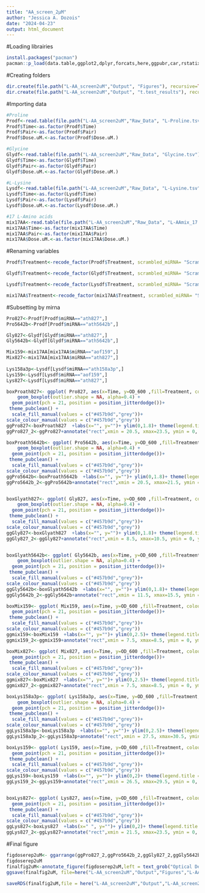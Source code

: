 ---
title: "AA_screen_2μM"
author: "Jessica A. Dozois"
date: "2024-04-23"
output: html_document
---
#Loading librairies
```{r Librairies}
install.packages("pacman")
pacman::p_load(data.table,ggplot2,dplyr,forcats,here,ggpubr,car,rstatix)
```

#Creating folders
```{r}
dir.create(file.path("L-AA_screen2uM","Output", "Figures"), recursive=TRUE)
dir.create(file.path("L-AA_screen2uM","Output", "t.test_results"), recursive=TRUE)
```

#Importing data
```{r Importation}
#Proline
Prodf<-read.table(file.path("L-AA_screen2uM","Raw_Data", "L-Proline.tsv"), header=T, sep="\t", comment.char = "") # 2580 obs 8 variables
Prodf$Time<-as.factor(Prodf$Time)
Prodf$Pair<-as.factor(Prodf$Pair)
Prodf$Dose.uM.<-as.factor(Prodf$Dose.uM.)

#Glycine
Glydf<-read.table(file.path("L-AA_screen2uM","Raw_Data", "Glycine.tsv"), header=T, sep="\t", comment.char = "") # 2460 obs 8 variables
Glydf$Time<-as.factor(Glydf$Time)
Glydf$Pair<-as.factor(Glydf$Pair)
Glydf$Dose.uM.<-as.factor(Glydf$Dose.uM.)

#L-Lysine
Lysdf<-read.table(file.path("L-AA_screen2uM","Raw_Data", "L-Lysine.tsv"), header=T, sep="\t", comment.char = "") # 2460 obs 8 variables
Lysdf$Time<-as.factor(Lysdf$Time)
Lysdf$Pair<-as.factor(Lysdf$Pair)
Lysdf$Dose.uM.<-as.factor(Lysdf$Dose.uM.)

#17 L-Amino acids
mix17AA<-read.table(file.path("L-AA_screen2uM","Raw_Data", "L-AAmix_17.tsv"), header=T, sep="\t", comment.char = "") # 1260 obs 8 variables
mix17AA$Time<-as.factor(mix17AA$Time)
mix17AA$Pair<-as.factor(mix17AA$Pair)
mix17AA$Dose.uM.<-as.factor(mix17AA$Dose.uM.)
```

#Renaming variables
```{r}
Prodf$Treatment<-recode_factor(Prodf$Treatment, scrambled_miRNA= "Scramble miRNAs",plant_miRNA="Plant miRNAs" )

Glydf$Treatment<-recode_factor(Glydf$Treatment, scrambled_miRNA= "Scramble miRNAs",plant_miRNA="Plant miRNAs" )

Lysdf$Treatment<-recode_factor(Lysdf$Treatment, scrambled_miRNA= "Scramble miRNAs",plant_miRNA="Plant miRNAs" )

mix17AA$Treatment<-recode_factor(mix17AA$Treatment, scrambled_miRNA= "Scramble miRNAs",plant_miRNA="Plant miRNAs" )
```

#Subsetting by mirna
```{r}
Pro827<-Prodf[Prodf$miRNA=="ath827",]
Pro5642b<-Prodf[Prodf$miRNA=="ath5642b",]

Gly827<-Glydf[Glydf$miRNA=="ath827",]
Gly5642b<-Glydf[Glydf$miRNA=="ath5642b",]

Mix159<-mix17AA[mix17AA$miRNA=="aof159",]
Mix827<-mix17AA[mix17AA$miRNA=="ath827",]
  
Lys158a3p<-Lysdf[Lysdf$miRNA=="ath158a3p",]
Lys159<-Lysdf[Lysdf$miRNA=="aof159",]
Lys827<-Lysdf[Lysdf$miRNA=="ath827",]
```


```{r}

boxProath827<- ggplot( Pro827, aes(x=Time, y=OD_600 ,fill=Treatment, colour=Treatment)) +
    geom_boxplot(outlier.shape = NA, alpha=0.4) +
  geom_point(pch = 21, position = position_jitterdodge())+
 theme_pubclean() + 
  scale_fill_manual(values = c("#457b9d","grey"))+
scale_colour_manual(values = c("#457b9d","grey"))
ggPro827<-boxProath827  +labs(x="", y="")+ ylim(0,1.8)+ theme(legend.title = element_text(size = 14) ,legend.text = element_text(size=12),axis.text.x=element_blank(), axis.ticks.x=element_blank())+ ggtitle("L-Proline ath-miR827")+ theme(plot.title = element_text(size = 14, color="#457b9d"))
ggPro827_2<-ggPro827+annotate("rect",xmin = 20.5, xmax=23.5, ymin = 0, ymax=1.8,alpha=.2, fill="#457b9d")+annotate("rect",xmin = 25.5, xmax=27.5, ymin = 0, ymax=1.8,alpha=.2, fill="#457b9d")+annotate("rect",xmin = 29.5, xmax=31.5, ymin = 0, ymax=1.8,alpha=.2, fill="#457b9d")

boxProath5642b<- ggplot( Pro5642b, aes(x=Time, y=OD_600 ,fill=Treatment, colour=Treatment)) +
    geom_boxplot(outlier.shape = NA, alpha=0.4) +
  geom_point(pch = 21, position = position_jitterdodge())+
 theme_pubclean() + 
  scale_fill_manual(values = c("#457b9d","grey"))+
scale_colour_manual(values = c("#457b9d","grey"))
ggPro5642b<-boxProath5642b  +labs(x="", y="")+ ylim(0,1.8)+ theme(legend.title = element_text(size = 14) ,legend.text = element_text(size=12),axis.text.x=element_blank(), axis.ticks.x=element_blank())+ ggtitle("L-Proline ath-miR5642b")+ theme(plot.title = element_text(size = 14, color="#457b9d"))
ggPro5642b_2<-ggPro5642b+annotate("rect",xmin = 20.5, xmax=21.5, ymin = 0, ymax=1.8,alpha=.2, fill="#457b9d")+annotate("rect",xmin = 23.5, xmax=24.5, ymin = 0, ymax=1.8,alpha=.2, fill="#457b9d")+annotate("rect",xmin = 25.5, xmax=26.5, ymin = 0, ymax=1.8,alpha=.2, fill="#457b9d")


boxGlyath827<- ggplot( Gly827, aes(x=Time, y=OD_600 ,fill=Treatment, colour=Treatment)) +
    geom_boxplot(outlier.shape = NA, alpha=0.4) +
  geom_point(pch = 21, position = position_jitterdodge())+
 theme_pubclean() + 
  scale_fill_manual(values = c("#457b9d","grey"))+
scale_colour_manual(values = c("#457b9d","grey"))
ggGly827<-boxGlyath827  +labs(x="", y="")+ ylim(0,1.8)+ theme(legend.title = element_text(size = 14) ,legend.text = element_text(size=12),axis.text.x=element_blank(), axis.ticks.x=element_blank())+ ggtitle("Glycine ath-miR827")+ theme(plot.title = element_text(size = 14, color="#457b9d"))
ggGly827_2<-ggGly827+annotate("rect",xmin = 8.5, xmax=10.5, ymin = 0, ymax=1.8,alpha=.2, fill="#457b9d")


boxGlyath5642b<- ggplot( Gly5642b, aes(x=Time, y=OD_600 ,fill=Treatment, colour=Treatment)) +
    geom_boxplot(outlier.shape = NA, alpha=0.4) +
  geom_point(pch = 21, position = position_jitterdodge())+
 theme_pubclean() + 
  scale_fill_manual(values = c("#457b9d","grey"))+
scale_colour_manual(values = c("#457b9d","grey"))
ggGly5642b<-boxGlyath5642b  +labs(x="", y="")+ ylim(0,1.8)+ theme(legend.title = element_text(size = 14) ,legend.text = element_text(size=12),axis.text.x=element_blank(), axis.ticks.x=element_blank())+ ggtitle("Glycine ath-miR5642b")+ theme(plot.title = element_text(size = 14, color="#457b9d"))
ggGly5642b_2<-ggGly5642b+annotate("rect",xmin = 11.5, xmax=15.5, ymin = 0, ymax=1.8,alpha=.2, fill="#457b9d")+annotate("rect",xmin = 16.5, xmax=20.5, ymin = 0, ymax=1.8,alpha=.2, fill="#457b9d")+annotate("rect",xmin = 33.5, xmax=34.5, ymin = 0, ymax=1.8,alpha=.2, fill="#457b9d")+annotate("rect",xmin = 40.5, xmax=41.5, ymin = 0, ymax=1.8,alpha=.2, fill="#457b9d")

boxMix159<- ggplot( Mix159, aes(x=Time, y=OD_600 ,fill=Treatment, colour=Treatment)) +geom_boxplot(outlier.shape = NA, alpha=0.4) +
  geom_point(pch = 21, position = position_jitterdodge())+
 theme_pubclean() + 
  scale_fill_manual(values = c("#457b9d","grey"))+
scale_colour_manual(values = c("#457b9d","grey"))
ggmix159<-boxMix159  +labs(x="", y="")+ ylim(0,2.5)+ theme(legend.title = element_text(size = 14) ,legend.text = element_text(size=12),axis.text.x=element_blank(), axis.ticks.x=element_blank())+ ggtitle("Mix of 17 L-AA ath-miR159a")+ theme(plot.title = element_text(size = 14, color="#457b9d"))
ggmix159_2<-ggmix159+annotate("rect",xmin = 7.5, xmax=8.5, ymin = 0, ymax=2.5,alpha=.2, fill="#457b9d")+annotate("rect",xmin = 9.5, xmax=13.5, ymin = 0, ymax=2.5,alpha=.2, fill="#457b9d")+annotate("rect",xmin = 14.5, xmax=15.5, ymin = 0, ymax=2.5,alpha=.2, fill="#457b9d")+annotate("rect",xmin = 16.5, xmax=17.5, ymin = 0, ymax=2.5,alpha=.2, fill="#457b9d")

boxMix827<- ggplot( Mix827, aes(x=Time, y=OD_600 ,fill=Treatment, colour=Treatment)) +geom_boxplot(outlier.shape = NA, alpha=0.4) +
  geom_point(pch = 21, position = position_jitterdodge())+
 theme_pubclean() + 
  scale_fill_manual(values = c("#457b9d","grey"))+
scale_colour_manual(values = c("#457b9d","grey"))
ggmix827<-boxMix827  +labs(x="", y="")+ ylim(0,2.5)+ theme(legend.title = element_text(size = 14) ,legend.text = element_text(size=12),axis.text.x=element_blank(), axis.ticks.x=element_blank())+ ggtitle("Mix of 17 L-AA ath-miR827")+ theme(plot.title = element_text(size = 14, color="#457b9d"))
ggmix827_2<-ggmix827+annotate("rect",xmin = 7.5, xmax=8.5, ymin = 0, ymax=2.5,alpha=.2, fill="#457b9d")+annotate("rect",xmin = 9.5, xmax=10.5, ymin = 0, ymax=2.5,alpha=.2, fill="#457b9d")

boxLys158a3p<- ggplot( Lys158a3p, aes(x=Time, y=OD_600 ,fill=Treatment, colour=Treatment)) +
    geom_boxplot(outlier.shape = NA, alpha=0.4) +
  geom_point(pch = 21, position = position_jitterdodge())+
 theme_pubclean() + 
  scale_fill_manual(values = c("#457b9d","grey"))+
scale_colour_manual(values = c("#457b9d","grey"))
ggLys158a3p<-boxLys158a3p  +labs(x="", y="")+ ylim(0,2.5)+ theme(legend.title = element_text(size = 14) ,legend.text = element_text(size=12),axis.text.x=element_blank(), axis.ticks.x=element_blank())+ ggtitle("L-Lysine ath-miR158a-3p")+ theme(plot.title = element_text(size = 14, color="#457b9d"))
ggLys158a3p_2<-ggLys158a3p+annotate("rect",xmin = 27.5, xmax=30.5, ymin = 0, ymax=2.5,alpha=.2, fill="#457b9d")+annotate("rect",xmin = 36.5, xmax=37.5, ymin = 0, ymax=2.5,alpha=.2, fill="#457b9d")

boxLys159<- ggplot( Lys159, aes(x=Time, y=OD_600 ,fill=Treatment, colour=Treatment)) +geom_boxplot(outlier.shape = NA, alpha=0.4) +
  geom_point(pch = 21, position = position_jitterdodge())+
 theme_pubclean() + 
  scale_fill_manual(values = c("#457b9d","grey"))+
scale_colour_manual(values = c("#457b9d","grey"))
ggLys159<-boxLys159  +labs(x="", y="")+ ylim(0,2)+ theme(legend.title = element_text(size = 14) ,legend.text = element_text(size=12),axis.text.x=element_blank(), axis.ticks.x=element_blank())+ ggtitle("L-Lysine ath-miR159a")+ theme(plot.title = element_text(size = 14, color="#457b9d"))
ggLys159_2<-ggLys159+annotate("rect",xmin = 26.5, xmax=29.5, ymin = 0, ymax=2,alpha=.2, fill="#457b9d")+annotate("rect",xmin = 31.5, xmax=33.5, ymin = 0, ymax=2,alpha=.2, fill="#457b9d")+annotate("rect",xmin = 35.5, xmax=36.5, ymin = 0, ymax=2,alpha=.2, fill="#457b9d")


boxLys827<- ggplot( Lys827, aes(x=Time, y=OD_600 ,fill=Treatment, colour=Treatment)) +geom_boxplot(outlier.shape = NA, alpha=0.4) +
  geom_point(pch = 21, position = position_jitterdodge())+
 theme_pubclean() + 
  scale_fill_manual(values = c("#457b9d","grey"))+
scale_colour_manual(values = c("#457b9d","grey"))
ggLys827<-boxLys827  +labs(x=" ", y="")+ ylim(0,2)+ theme(legend.title = element_text(size = 14) ,legend.text = element_text(size=12),axis.text.x=element_blank(), axis.ticks.x=element_blank())+ ggtitle("L-Lysine ath-miR827")+ theme(plot.title = element_text(size = 14, color="#457b9d"))
ggLys827_2<-ggLys827+annotate("rect",xmin = 21.5, xmax=23.5, ymin = 0, ymax=2,alpha=.2, fill="#457b9d")+annotate("rect",xmin = 30.5, xmax=31.5, ymin = 0, ymax=2,alpha=.2, fill="#457b9d")+annotate("rect",xmin = 36.5, xmax=37.5, ymin = 0, ymax=2,alpha=.2, fill="#457b9d")

```


#Final figure
```{r}
figdoserep2uM<- ggarrange(ggPro827_2,ggPro5642b_2,ggGly827_2,ggGly5642b_2, ggmix159_2, ggmix827_2, ggLys158a3p_2, ggLys159_2, ggLys827_2, common.legend = T, ncol=3,nrow=3)
figdoserep2uM
finalfig2uM<-annotate_figure(figdoserep2uM,left = text_grob("Optical Density (600nm)", color = "grey22", rot = 90, size=16), bottom=text_grob("Time (hours)", color = "grey22",size=16))
ggsave(finalfig2uM, file=here("L-AA_screen2uM","Output","Figures","L-AA_2μM.tiff"),width = 30, height = 30, units = "cm", compression='lzw')

saveRDS(finalfig2uM,file = here("L-AA_screen2uM","Output","L-AA_screen2uM.rds"))


```

